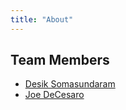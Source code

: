 ```yaml
---
title: "About"
---
```


## Team Members

- [Desik Somasundaram](https://github.com/desik23)
- [Joe DeCesaro](https://github.com/joedecesaro)
